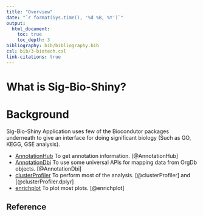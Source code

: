 ```yaml
---
title: "Overview"
date: "`r format(Sys.time(), '%d %B, %Y')`"
output: 
  html_document:
    toc: true
    toc_depth: 3
bibliography: bib/bibliography.bib
csl: bib/3-biotech.csl
link-citations: true
---
```


# What is Sig-Bio-Shiny?


# Background 
Sig-Bio-Shiny Application uses few of the Biocondutor packages underneath to give an interface for doing significant biology (Such as GO, KEGG, GSE analysis).

* [AnnotationHub] To get annotation information. [@AnnotationHub]
* [AnnotationDbi] To use some universal APIs for mapping data from OrgDb objects. [@AnnotationDbi]
* [clusterProfiler] To perform most of the analysis. [@clusterProfiler] and [@clusterProfiler.dplyr]
* [enrichplot] To plot most plots. [@enrichplot]

[AnnotationDbi]: https://bioconductor.org/packages/release/bioc/html/AnnotationDbi.html
[AnnotationHub]: https://bioconductor.org/packages/release/bioc/html/AnnotationHub.html
[clusterProfiler]: https://bioconductor.org/packages/release/bioc/html/clusterProfiler.html
[clusterProfiler-book]: https://yulab-smu.github.io/clusterProfiler-book
[enrichplot]: https://bioconductor.org/packages/release/bioc/html/enrichplot.html

## Reference
